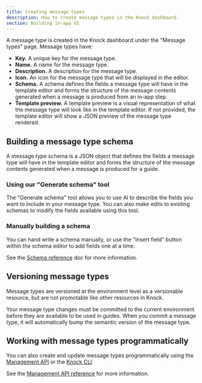 ```yaml
---
title: Creating message types
description: How to create message types in the Knock dashboard.
section: Building in-app UI
---
```


A message type is created in the Knock dashboard under the "Message types" page. Message types have:

- **Key.** A unique key for the message type.
- **Name.** A name for the message type.
- **Description.** A description for the message type.
- **Icon.** An icon for the message type that will be displayed in the editor.
- **Schema.** A schema defines the fields a message type will have in the template editor and forms the structure of the message contents generated when a message is produced from an in-app step.
- **Template preview.** A template preview is a visual representation of what the message type will look like in the template editor. If not provided, the template editor will show a JSON preview of the message type rendered.

## Building a message type schema

A message type schema is a JSON object that defines the fields a message type will have in the template editor and forms the structure of the message contents generated when a message is produced for a guide.

### Using our "Generate schema" tool

The "Generate schema" tool allows you to use AI to describe the fields you want to include in your message type. You can also make edits to existing schemas to modify the fields available using this tool.

### Manually building a schema

You can hand write a schema manually, or use the "Insert field" button within the schema editor to add fields one at a time.

See the [Schema reference](/in-app-ui/message-types/schema-reference) doc for more information.

## Versioning message types

Message types are versioned at the environment level as a versionable resource, but are not promotable like other resources in Knock.

Your message type changes must be committed to the current environment before they are available to be used in guides. When you commit a message type, it will automatically bump the semantic version of the message type.

## Working with message types programmatically

You can also create and update message types programmatically using the [Management API](/mapi-reference/message_types/schemas/message_type) or the [Knock CLI](/developer-tools/knock-cli).

See the [Management API reference](/mapi-reference/message_types/schemas/message_type) for more information.

